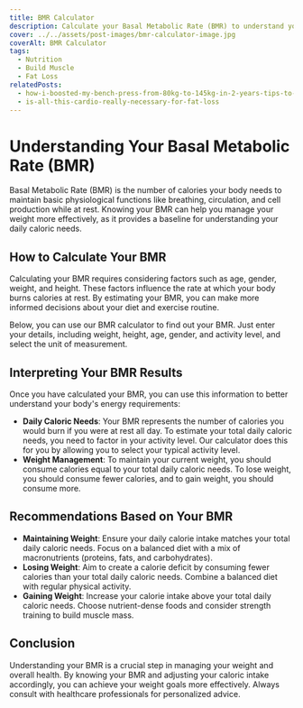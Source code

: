 ```yaml
---
title: BMR Calculator
description: Calculate your Basal Metabolic Rate (BMR) to understand your daily caloric needs for effective weight management!
cover: ../../assets/post-images/bmr-calculator-image.jpg
coverAlt: BMR Calculator
tags:
  - Nutrition
  - Build Muscle
  - Fat Loss
relatedPosts:
  - how-i-boosted-my-bench-press-from-80kg-to-145kg-in-2-years-tips-to-help-you-do-the-same
  - is-all-this-cardio-really-necessary-for-fat-loss
---
```



# Understanding Your Basal Metabolic Rate (BMR)

Basal Metabolic Rate (BMR) is the number of calories your body needs to maintain basic physiological functions like breathing, circulation, and cell production while at rest. Knowing your BMR can help you manage your weight more effectively, as it provides a baseline for understanding your daily caloric needs.

## How to Calculate Your BMR

Calculating your BMR requires considering factors such as age, gender, weight, and height. These factors influence the rate at which your body burns calories at rest. By estimating your BMR, you can make more informed decisions about your diet and exercise routine.

Below, you can use our BMR calculator to find out your BMR. Just enter your details, including weight, height, age, gender, and activity level, and select the unit of measurement.

<BasalMetabolicRateCalculator client:load />

## Interpreting Your BMR Results

Once you have calculated your BMR, you can use this information to better understand your body's energy requirements:

- **Daily Caloric Needs**: Your BMR represents the number of calories you would burn if you were at rest all day. To estimate your total daily caloric needs, you need to factor in your activity level. Our calculator does this for you by allowing you to select your typical activity level.
- **Weight Management**: To maintain your current weight, you should consume calories equal to your total daily caloric needs. To lose weight, you should consume fewer calories, and to gain weight, you should consume more.

## Recommendations Based on Your BMR

- **Maintaining Weight**: Ensure your daily calorie intake matches your total daily caloric needs. Focus on a balanced diet with a mix of macronutrients (proteins, fats, and carbohydrates).
- **Losing Weight**: Aim to create a calorie deficit by consuming fewer calories than your total daily caloric needs. Combine a balanced diet with regular physical activity.
- **Gaining Weight**: Increase your calorie intake above your total daily caloric needs. Choose nutrient-dense foods and consider strength training to build muscle mass.

## Conclusion

Understanding your BMR is a crucial step in managing your weight and overall health. By knowing your BMR and adjusting your caloric intake accordingly, you can achieve your weight goals more effectively. Always consult with healthcare professionals for personalized advice.
